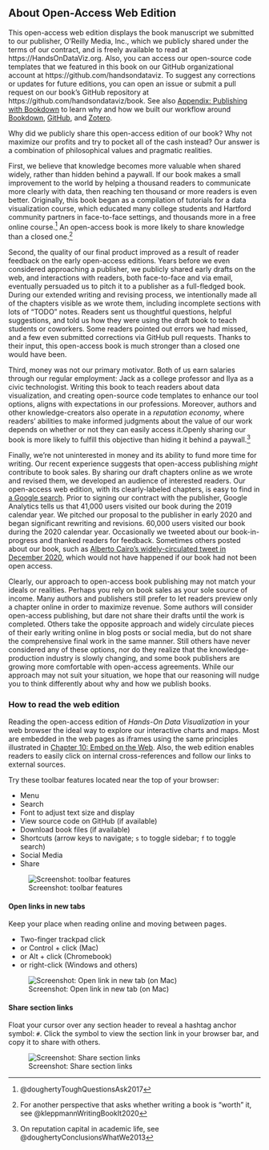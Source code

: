 ## About Open-Access Web Edition {- #open-access}
This open-access web edition displays the book manuscript we submitted to our publisher, O'Reilly Media, Inc., which we publicly shared under the terms of our contract, and is freely available to read at https://HandsOnDataViz.org. Also, you can access our open-source code templates that we featured in this book on our GitHub organizational account at https://github.com/handsondataviz. To suggest any corrections or updates for future editions, you can open an issue or submit a pull request on our book's GitHub repository at https://github.com/handsondataviz/book. See also [Appendix: Publishing with Bookdown](bookdown.html) to learn why and how we built our workflow around [Bookdown](https://bookdown.org), [GitHub](http://github.com), and [Zotero](http://zotero.org).

Why did we publicly share this open-access edition of our book? Why not maximize our profits and try to pocket all of the cash instead? Our answer is a combination of philosophical values and pragmatic realities.

First, we believe that knowledge becomes more valuable when shared widely, rather than hidden behind a paywall. If our book makes a small improvement to the world by helping a thousand readers to communicate more clearly with data, then reaching ten thousand or more readers is even better. Originally, this book began as a compilation of tutorials for a data visualization course, which educated many college students and Hartford community partners in face-to-face settings, and thousands more in a free online course.^[@doughertyToughQuestionsAsk2017] An open-access book is more likely to share knowledge than a closed one.^[For another perspective that asks whether writing a book is "worth" it, see @kleppmannWritingBookIt2020]

Second, the quality of our final product improved as a result of reader feedback on the early open-access editions. Years before we even considered approaching a publisher, we publicly shared early drafts on the web, and interactions with readers, both face-to-face and via email, eventually persuaded us to pitch it to a publisher as a full-fledged book. During our extended writing and revising process, we intentionally made all of the chapters visible as we wrote them, including incomplete sections with lots of "TODO" notes. Readers sent us thoughtful questions, helpful suggestions, and told us how they were using the draft book to teach students or coworkers. Some readers pointed out errors we had missed, and a few even submitted corrections via GitHub pull requests. Thanks to their input, this open-access book is much stronger than a closed one would have been.

Third, money was not our primary motivator. Both of us earn salaries through our regular employment: Jack as a college professor and Ilya as a civic technologist. Writing this book to teach readers about data visualization, and creating open-source code templates to enhance our tool options, aligns with expectations in our professions. Moreover, authors and other knowledge-creators also operate in a *reputation economy*, where readers' abilities to make informed judgments about the value of our work depends on whether or not they can easily access it.Openly sharing our book is more likely to fulfill this objective than hiding it behind a paywall.^[On reputation capital in academic life, see @doughertyConclusionsWhatWe2013]

Finally, we're not uninterested in money and its ability to fund more time for writing. Our recent experience suggests that open-access publishing *might* contribute to book sales. By sharing our draft chapters online as we wrote and revised them, we developed an audience of interested readers. Our open-access web edition, with its clearly-labeled chapters, is easy to find in [a Google search](https://www.google.com/search?hl=en&as_q=hands+on+data+visualization).  Prior to signing our contract with the publisher, Google Analytics tells us that 41,000 users visited our book during the 2019 calendar year. We pitched our proposal to the publisher in early 2020 and began significant rewriting and revisions. 60,000 users visited our book during the 2020 calendar year. Occasionally we tweeted about our book-in-progress and thanked readers for feedback. Sometimes others posted about our book, such as [Alberto Cairo's widely-circulated tweet in December 2020](https://twitter.com/AlbertoCairo/status/1338134036758335495), which would not have happened if our book had not been open access.

Clearly, our approach to open-access book publishing may not match your ideals or realities. Perhaps you rely on book sales as your sole source of income. Many authors and publishers still prefer to let readers preview only a chapter online in order to maximize revenue. Some authors will consider open-access publishing, but dare not share their drafts until the work is completed. Others take the opposite approach and widely circulate pieces of their early writing online in blog posts or social media, but do not share the comprehensive final work in the same manner. Still others have never considered any of these options, nor do they realize that the knowledge-production industry is slowly changing, and some book publishers are growing more comfortable with open-access agreements. While our approach may not suit your situation, we hope that our reasoning will nudge you to think differently about why and how we publish books.

### How to read the web edition {-}
Reading the open-access edition of *Hands-On Data Visualization* in your web browser the ideal way to explore our interactive charts and maps. Most are embedded in the web pages as iframes using the same principles illustrated in [Chapter 10: Embed on the Web](embed.html). Also, the web edition enables readers to easily click on internal cross-references and follow our links to external sources.

Try these toolbar features located near the top of your browser:

- Menu
- Search
- Font to adjust text size and display
- View source code on GitHub (if available)
- Download book files (if available)
- Shortcuts (arrow keys to navigate; `s` to toggle sidebar; `f` to toggle search)
- Social Media
- Share

![Screenshot: toolbar features](images/0-preface/toolbar-features.png)

#### Open links in new tabs {-}
Keep your place when reading online and moving between pages.  

- Two-finger trackpad click
- or Control + click (Mac)
- or Alt + click (Chromebook)
- or right-click (Windows and others)

![Screenshot: Open link in new tab (on Mac)](images/0-preface/contextual-menu.png)

#### Share section links {-}
Float your cursor over any section header to reveal a hashtag anchor symbol: `#`. Click the symbol to view the section link in your browser bar, and copy it to share with others.

![Screenshot: Share section links](images/0-preface/section-links.png)
